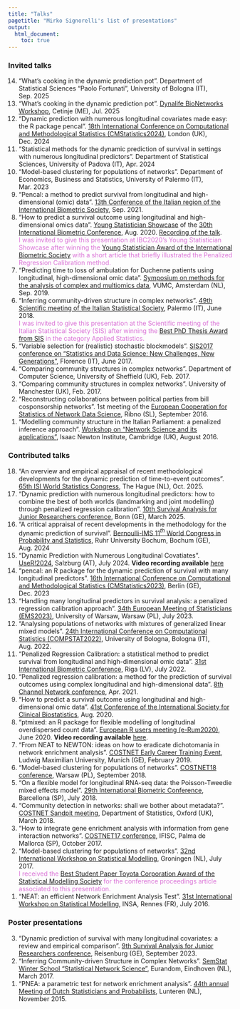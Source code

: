 ```yaml
---
title: "Talks"
pagetitle: "Mirko Signorelli's list of presentations"
output:
  html_document:
    toc: true
---
```


### Invited talks

<ol reversed class="spacedList">

<li> "What's cooking in the dynamic prediction pot".
Department of Statistical Sciences "Paolo Fortunati", University of Bologna (IT), Sep. 2025
</li>

<li> "What's cooking in the dynamic prediction pot".
[Dynalife BioNetworks Workshop](https://www.dynalife.eu/cetinje-2025), Cetinje (ME), Jul. 2025
</li>

<li> "Dynamic prediction with numerous longitudinal covariates made easy: the R package pencal".
[18th International Conference on Computational and Methodological Statistics (CMStatistics2024)](https://www.cmstatistics.org/CFECMStatistics2024/index.php), London (UK), Dec. 2024
</li>

<li> "Statistical methods for the dynamic prediction of survival in settings with numerous longitudinal predictors". 
Department of Statistical Sciences, University of Padova (IT), Apr. 2024
</li>

<li> "Model-based clustering for populations of networks". 
Department of Economics, Business and Statistics, University of Palermo (IT), Mar. 2023
</li>

<li> "Pencal: a method to predict survival from longitudinal and high-dimensional (omic) data". 
[13th Conference of the Italian region of the International Biometric Society](https://ibs-italy.org/?page_id=1349&lang=it), Sep. 2021.
</li>

<li> "How to predict a survival outcome using longitudinal and high-dimensional omics data". 
[Young Statistician Showcase](https://www.ibc2020.org/scientific-programme/showcases) of the [30th International Biometric Conference](https://www.ibc2020.org/home), Aug. 2020. [Recording of the talk](https://www.youtube.com/watch?v=wRKqmo2U-sc&t=2485s).  
<span style="color: orchid;">
I was invited to give this presentation at IBC2020's Young Statistician Showcase after winning the [Young Statistician Award of the International Biometric Society](awards.html) with a short article that briefly illustrated the Penalized Regression Calibration method.
</span>
</li>

<li> "Predicting time to loss of ambulation for Duchenne patients using longitudinal, high-dimensional omic data". 
[Symposium on methods for the analysis of complex and multiomics data](https://www.bigstatistics.nl/integration-symposium-1), VUMC, Amsterdam (NL), Sep. 2019.
</li>

<li> "Inferring community-driven structure in complex networks". 
[49th Scientific meeting of the Italian Statistical Society](http://meetings3.sis-statistica.org/index.php/sis2018), Palermo (IT), June 2018.  
<span style="color: orchid;">
I was invited to give this presentation at the Scientific meeting of the Italian Statistical Society (SIS) after winning the [Best PhD Thesis Award from SIS](awards.html) in the category Applied Statistics.
</span>
</li>

<li> "Variable selection for (realistic) stochastic blockmodels". 
[SIS2017 conference on "Statistics and Data Science: New Challenges, New Generations"](http://meetings3.sis-statistica.org/index.php/sis2017/sis2017), Florence (IT), June 2017.
</li>

<li> "Comparing community structures in complex networks". 
Department of Computer Science, University of Sheffield (UK), Feb. 2017.
</li>

<li> "Comparing community structures in complex networks". 
University of Manchester (UK), Feb. 2017.
</li>

<li> "Reconstructing collaborations between political parties from bill cosponsorship networks". 
1st meeting of the [European Cooperation for Statistics of Network Data Science](http://www.cost.eu/COST_Actions/ca/CA15109), Ribno (SL), September 2016.
</li>

<li> "Modelling community structure in the Italian Parliament: a penalized inference approach".
[Workshop on "Network Science and its applications"](https://www.newton.ac.uk/event/snaw02), Isaac Newton Institute, Cambridge (UK), August 2016.
</li>

</ol>

### Contributed talks

<ol reversed class="spacedList">

<li> "An overview and empirical appraisal of recent methodological developments for the dynamic prediction of time-to-event outcomes". [65th ISI World Statistics Congress](https://www.isi-next.org/conferences/isi-wsc2025), The Hague (NL), Oct. 2025.
</li>

<li> "Dynamic prediction with numerous longitudinal predictors: how to combine the best of both worlds (landmarking and joint modelling) through penalized regression calibration". 
[10th Survival Analysis for Junior Researchers conference](https://safjr2025.uni-bonn.de), Bonn (GE), March 2025.
</li>

<li> "A critical appraisal of recent developments in the methodology for the dynamic prediction of survival". 
[Bernoulli-IMS 11$^{th}$ World Congress in Probability and Statistics](https://www.bernoulli-ims-worldcongress2024.org), Ruhr University Bochum, Bochum (GE), Aug. 2024 
</li>

<li> "Dynamic Prediction with Numerous Longitudinal Covatiates". [UseR!2024](https://events.linuxfoundation.org/user/), Salzburg (AT), July 2024. **Video recording available** [here](https://youtu.be/jnpiSldbTko)
</li>

<li> "pencal: an R package for the dynamic prediction of survival with many longitudinal predictors".
[16th International Conference on Computational and Methodological Statistics (CMStatistics2023)](http://www.cmstatistics.org/CMStatistics2023/index.php), Berlin (GE), Dec. 2023
</li>

<li> "Handling many longitudinal predictors in survival analysis: a penalized regression calibration approach". 
[34th European Meeting of Statisticians (EMS2023)](https://ems2023.org), University of Warsaw, Warsaw (PL), July 2023.
</li>

<li> "Analysing populations of networks with mixtures of generalized linear mixed models". 
[24th International Conference on Computational Statistics (COMPSTAT2022)](http://www.compstat2022.org), University of Bologna, Bologna (IT), Aug. 2022.
</li>

<li> "Penalized Regression Calibration: a statistical method to predict survival from longitudinal and high-dimensional omic data". 
[31st International Biometric Conference](https://www.ibc2022.org/home), Riga (LV), July 2022.
</li>

<li> "Penalized regression calibration: a method for the prediction of survival outcomes using complex longitudinal and high-dimensional data".
[8th Channel Network conference](https://cnc21.sciencesconf.org/), Apr. 2021.
</li>

<li> "How to predict a survival outcome using longitudinal and high-dimensional omic data".
[41st Conference of the International Society for Clinical Biostatistics](https://iscb2020.info/), Aug. 2020.
</li>

<li> "ptmixed: an R package for flexible modelling of longitudinal overdispersed count data".
[European R users meeting (e-Rum2020)](https://2020.erum.io), June 2020. **Video recording available** [here](https://www.youtube.com/watch?v=79lUgThZ4HE&t=738s).
</li>

<li> "From NEAT to NEWTON: ideas on how to eradicate dichotomania in network enrichment analysis".
[COSTNET Early Career Training Event](https://www.en.wisostat.statistik.uni-muenchen.de/research/workshop/costnet/index.html), Ludwig Maximilian University, Munich (GE), February 2019.
</li>

<li> "Model-based clustering for populations of networks". 
[COSTNET18 conference](http://costnet18.wzim.sggw.pl/), Warsaw (PL), September 2018.
</li>

<li> "On a flexible model for longitudinal RNA-seq data: the Poisson-Tweedie mixed effects model". 
[29th International Biometric Conference](http://2018.biometricconference.org), Barcellona (SP), July 2018.
</li>

<li> "Community detection in networks: shall we bother about metadata?". 
[COSTNET Sandpit meeting](https://www.stats.ox.ac.uk/events/costnet18), Department of Statistics, Oxford (UK), March 2018.
</li>

<li> "How to integrate gene enrichment analysis with information from gene interaction networks".
[COSTNET17 conference](http://costnet.webhosting.rug.nl/dokuwiki/doku.php?id=ev:2017:pdm), IFISC, Palma de Mallorca (SP), October 2017.
</li>

<li> "Model-based clustering for populations of networks". 
[32nd International Workshop on Statistical Modelling](https://iwsm2017.webhosting.rug.nl), Groningen (NL), July 2017.  
<span style="color: orchid;">
I received the [Best Student Paper Toyota Corporation Award of the Statistical Modelling Society](awards.html) for the conference proceedings article associated to this presentation.
</span>
</li>

<li> "NEAT: an efficient Network Enrichment Analysis Test". 
[31st International Workshop on Statistical Modelling](https://iwsm2017.webhosting.rug.nl), INSA, Rennes (FR), July 2016.
</li>

</ol>

### Poster presentations

<ol reversed class="spacedList">

<li> "Dynamic prediction of survival with many longitudinal covariates: a review and empirical comparison". 
[9th Survival Analysis for Junior Researchers conference](https://www.uni-ulm.de/mawi/statistics/upcoming-events/safjr2023), Reisenburg (GE), September 2023.
</li>

<li> "Inferring Community-driven Structure in Complex Networks". 
[SemStat Winter School "Statistical Network Science"](https://www.eurandom.tue.nl/events/workshops/2017/SEMSTAT/SEMSTAT_index.html), Eurandom, Eindhoven (NL), March 2017.
</li>

<li> "PNEA: a parametric test for network enrichment analysis". 
[44th annual Meeting of Dutch Statisticians and Probabilists](https://homepages.cwi.nl/~colette/lunteren2015.html), Lunteren (NL), November 2015.
</li>

</ol>

<!-- the part below is a fix to the menu not displaying properly on the mobile version -->
<script src="https://code.jquery.com/jquery-3.3.1.slim.min.js" integrity="sha384-q8i/X+965DzO0rT7abK41JStQIAqVgRVzpbzo5smXKp4YfRvH+8abtTE1Pi6jizo" crossorigin="anonymous"></script>
<script src="https://cdn.jsdelivr.net/npm/popper.js@1.14.7/dist/umd/popper.min.js" integrity="sha384-UO2eT0CpHqdSJQ6hJty5KVphtPhzWj9WO1clHTMGa3JDZwrnQq4sF86dIHNDz0W1" crossorigin="anonymous"></script>
<script src="https://cdn.jsdelivr.net/npm/bootstrap@4.3.1/dist/js/bootstrap.min.js" integrity="sha384-JjSmVgyd0p3pXB1rRibZUAYoIIy6OrQ6VrjIEaFf/nJGzIxFDsf4x0xIM+B07jRM" crossorigin="anonymous"></script>